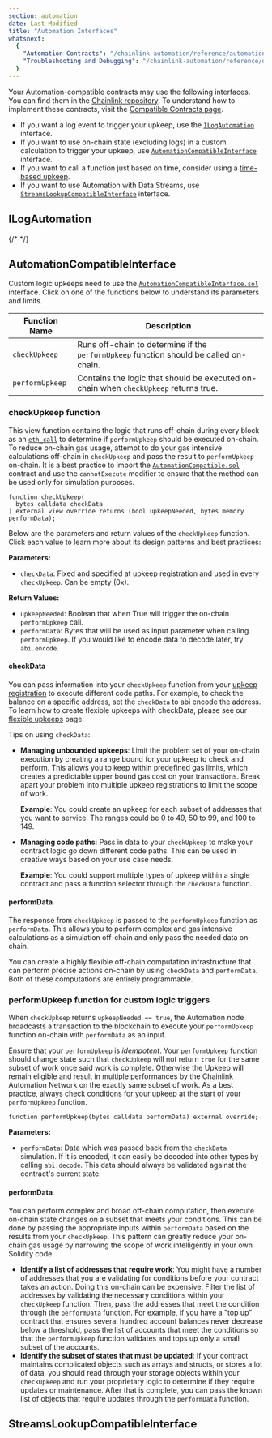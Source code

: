 ```yaml
---
section: automation
date: Last Modified
title: "Automation Interfaces"
whatsnext:
  {
    "Automation Contracts": "/chainlink-automation/reference/automation-contracts",
    "Troubleshooting and Debugging": "/chainlink-automation/reference/debugging-errors",
  }
---
```



Your Automation-compatible contracts may use the following interfaces. You can find them in the [Chainlink repository](https://github.com/smartcontractkit/chainlink/tree/develop/contracts/src/v0.8/automation). To understand how to implement these contracts, visit the [Compatible Contracts page](/chainlink-automation/guides/compatible-contracts).

- If you want a log event to trigger your upkeep, use the [`ILogAutomation`](#ilogautomation) interface.
- If you want to use on-chain state (excluding logs) in a custom calculation to trigger your upkeep, use [`AutomationCompatibleInterface`](#automationcompatibleinterface) interface.
- If you want to call a function just based on time, consider using a [time-based upkeep](/chainlink-automation/guides/job-scheduler).
- If you want to use Automation with Data Streams, use [`StreamsLookupCompatibleInterface`](#streamslookupcompatibleinterface) interface.

## ILogAutomation

{/* <ChainlinkAutomation section="ilogautomation" /> */}

## AutomationCompatibleInterface

Custom logic upkeeps need to use the [`AutomationCompatibleInterface.sol`](https://github.com/smartcontractkit/chainlink/blob/develop/contracts/src/v0.8/automation/interfaces/AutomationCompatibleInterface.sol) interface. Click on one of the functions below to understand its parameters and limits.

| Function Name   | Description                                                                            |
| --------------- | -------------------------------------------------------------------------------------- |
| `checkUpkeep`   | Runs off-chain to determine if the `performUpkeep` function should be called on-chain. |
| `performUpkeep` | Contains the logic that should be executed on-chain when `checkUpkeep` returns true.   |

### checkUpkeep function

This view function contains the logic that runs off-chain during every block as an [`eth_call`](https://eth.wiki/json-rpc/API#eth_call) to determine if `performUpkeep` should be executed on-chain. To reduce on-chain gas usage, attempt to do your gas intensive calculations off-chain in `checkUpkeep` and pass the result to `performUpkeep` on-chain. It is a best practice to import the [`AutomationCompatible.sol`](https://github.com/smartcontractkit/chainlink/blob/master/contracts/src/v0.8/automation/AutomationCompatible.sol) contract and use the `cannotExecute` modifier to ensure that the method can be used only for simulation purposes.

```solidity
function checkUpkeep(
  bytes calldata checkData
) external view override returns (bool upkeepNeeded, bytes memory performData);
```

Below are the parameters and return values of the `checkUpkeep` function. Click each value to learn more about its design patterns and best practices:

**Parameters:**

- `checkData`: Fixed and specified at upkeep registration and used in every `checkUpkeep`. Can be empty (0x).

**Return Values:**

- `upkeepNeeded`: Boolean that when True will trigger the on-chain `performUpkeep` call.
- `performData`: Bytes that will be used as input parameter when calling `performUpkeep`. If you would like to encode data to decode later, try `abi.encode`.

#### checkData

You can pass information into your `checkUpkeep` function from your [upkeep registration](/chainlink-automation/guides/register-upkeep) to execute different code paths. For example, to check the balance on a specific address, set the `checkData` to abi encode the address. To learn how to create flexible upkeeps with checkData, please see our [flexible upkeeps](/chainlink-automation/guides/flexible-upkeeps) page.

<CodeSample src="snippets/Automation/checkData.sol" />

Tips on using `checkData`:

- **Managing unbounded upkeeps**: Limit the problem set of your on-chain execution by creating a range bound for your upkeep to check and perform. This allows you to keep within predefined gas limits, which creates a predictable upper bound gas cost on your transactions. Break apart your problem into multiple upkeep registrations to limit the scope of work.

  **Example**: You could create an upkeep for each subset of addresses that you want to service. The ranges could be 0 to 49, 50 to 99, and 100 to 149.

- **Managing code paths**: Pass in data to your `checkUpkeep` to make your contract logic go down different code paths. This can be used in creative ways based on your use case needs.

  **Example**: You could support multiple types of upkeep within a single contract and pass a function selector through the `checkData` function.

#### performData

The response from `checkUpkeep` is passed to the `performUpkeep` function as `performData`. This allows you to perform complex and gas intensive calculations as a simulation off-chain and only pass the needed data on-chain.

You can create a highly flexible off-chain computation infrastructure that can perform precise actions on-chain by using `checkData` and `performData`. Both of these computations are entirely programmable.

### performUpkeep function for custom logic triggers

When `checkUpkeep` returns `upkeepNeeded == true`, the Automation node broadcasts a transaction to the blockchain to execute your `performUpkeep` function on-chain with `performData` as an input.

Ensure that your `performUpkeep` is _idempotent_. Your `performUpkeep` function should change state such that `checkUpkeep` will not return `true` for the same subset of work once said work is complete. Otherwise the Upkeep will remain eligible and result in multiple performances by the Chainlink Automation Network on the exactly same subset of work. As a best practice, always check conditions for your upkeep at the start of your `performUpkeep` function.

```solidity
function performUpkeep(bytes calldata performData) external override;
```

**Parameters:**

- `performData`: Data which was passed back from the `checkData` simulation. If it is encoded, it can easily be decoded into other types by calling `abi.decode`. This data should always be validated against the contract's current state.

#### performData

You can perform complex and broad off-chain computation, then execute on-chain state changes on a subset that meets your conditions. This can be done by passing the appropriate inputs within `performData` based on the results from your `checkUpkeep`. This pattern can greatly reduce your on-chain gas usage by narrowing the scope of work intelligently in your own Solidity code.

- **Identify a list of addresses that require work**: You might have a number of addresses that you are validating for conditions before your contract takes an action. Doing this on-chain can be expensive. Filter the list of addresses by validating the necessary conditions within your `checkUpkeep` function. Then, pass the addresses that meet the condition through the `performData` function.
  For example, if you have a "top up" contract that ensures several hundred account balances never decrease below a threshold, pass the list of accounts that meet the conditions so that the `performUpkeep` function validates and tops up only a small subset of the accounts.
- **Identify the subset of states that must be updated**: If your contract maintains complicated objects such as arrays and structs, or stores a lot of data, you should read through your storage objects within your `checkUpkeep` and run your proprietary logic to determine if they require updates or maintenance. After that is complete, you can pass the known list of objects that require updates through the `performData` function.

## StreamsLookupCompatibleInterface

<ChainlinkAutomation section="streamslookup" />
